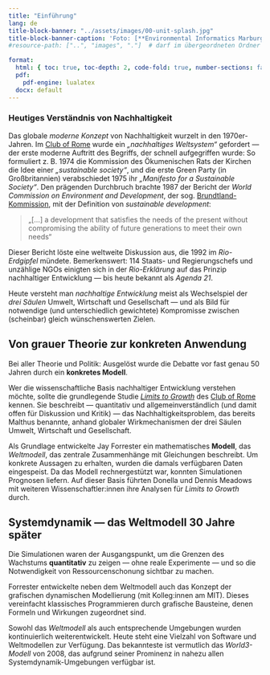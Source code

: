 ```yaml
---
title: "Einführung"
lang: de
title-block-banner: "../assets/images/00-unit-splash.jpg"
title-block-banner-caption: 'Foto: [**Environmental Informatics Marburg**](https://www.flickr.com/environmentalinformatics-marburg/)'
#resource-path: ["..", "images", "."]  # darf im übergeordneten Ordner suchen

format:
  html: { toc: true, toc-depth: 2, code-fold: true, number-sections: false }
  pdf:
    pdf-engine: lualatex         
  docx: default    
---
```



### Heutiges Verständnis von Nachhaltigkeit

Das globale *moderne Konzept* von Nachhaltigkeit wurzelt in den 1970er-Jahren. Im [Club of Rome](https://en.wikipedia.org/wiki/Club_of_Rome) wurde ein *„nachhaltiges Weltsystem“* gefordert — der erste moderne Auftritt des Begriffs, der schnell aufgegriffen wurde: So formuliert z. B. 1974 die Kommission des Ökumenischen Rats der Kirchen die Idee einer *„sustainable society“*, und die erste Green Party (in Großbritannien) verabschiedet 1975 ihr *„Manifesto for a Sustainable Society“*. Den prägenden Durchbruch brachte 1987 der Bericht der *World Commission on Environment and Development*, der sog. [Brundtland-Kommission](https://en.wikipedia.org/wiki/Our_Common_Future), mit der Definition von *sustainable development*:

> „[…] a development that satisfies the needs of the present without compromising the ability of future generations to meet their own needs“

Dieser Bericht löste eine weltweite Diskussion aus, die 1992 im *Rio-Erdgipfel* mündete. Bemerkenswert: 114 Staats- und Regierungschefs und unzählige NGOs einigten sich in der *Rio-Erklärung* auf das Prinzip nachhaltiger Entwicklung — bis heute bekannt als *Agenda 21*.

Heute versteht man *nachhaltige Entwicklung* meist als Wechselspiel der *drei Säulen* Umwelt, Wirtschaft und Gesellschaft — und als Bild für notwendige (und unterschiedlich gewichtete) Kompromisse zwischen (scheinbar) gleich wünschenswerten Zielen.

## Von grauer Theorie zur konkreten Anwendung

Bei aller Theorie und Politik: Ausgelöst wurde die Debatte vor fast genau 50 Jahren durch ein **konkretes Modell**.

Wer die wissenschaftliche Basis nachhaltiger Entwicklung verstehen möchte, sollte die grundlegende Studie *[Limits to Growth](https://www.clubofrome.org/publication/the-limits-to-growth/)* des [Club of Rome](https://en.wikipedia.org/wiki/Club_of_Rome) kennen. Sie beschreibt — quantitativ und allgemeinverständlich (und damit offen für Diskussion und Kritik) — das Nachhaltigkeitsproblem, das bereits Malthus benannte, anhand globaler Wirkmechanismen der drei Säulen Umwelt, Wirtschaft und Gesellschaft.

Als Grundlage entwickelte Jay Forrester ein mathematisches **Modell**, das *Weltmodell*, das zentrale Zusammenhänge mit Gleichungen beschreibt. Um konkrete Aussagen zu erhalten, wurden die damals verfügbaren Daten eingespeist. Da das Modell rechnergestützt war, konnten Simulationen Prognosen liefern. Auf dieser Basis führten Donella und Dennis Meadows mit weiteren Wissenschaftler:innen ihre Analysen für *Limits to Growth* durch.

## Systemdynamik — das Weltmodell 30 Jahre später

Die Simulationen waren der Ausgangspunkt, um die Grenzen des Wachstums **quantitativ** zu zeigen — ohne reale Experimente — und so die Notwendigkeit von Ressourcenschonung sichtbar zu machen.

Forrester entwickelte neben dem Weltmodell auch das Konzept der grafischen dynamischen Modellierung (mit Kolleg:innen am MIT). Dieses vereinfacht klassisches Programmieren durch grafische Bausteine, denen Formeln und Wirkungen zugeordnet sind.

Sowohl das *Weltmodell* als auch entsprechende Umgebungen wurden kontinuierlich weiterentwickelt. Heute steht eine Vielzahl von Software und Weltmodellen zur Verfügung. Das bekannteste ist vermutlich das *World3-Modell* von 2008, das aufgrund seiner Prominenz in nahezu allen Systemdynamik-Umgebungen verfügbar ist.
